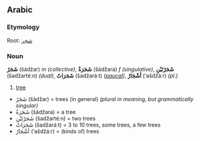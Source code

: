 == Arabic ==
===Etymology===
Root: [[شجر]]

===Noun===
'''شَجَرٌ''' (šádžar) ''m (collective)'', '''ٌشَجَرَة''' (šádžara) ''f (singulative)'', '''شَجَرْتَيْنِ''' (šadžartéːn) ''(dual)'', '''شَجَرَاتٌ''' (šadžaráːt) ''([[paucal]])'', '''أشْجَارٌ''' (‘ašdžáːr) ''(pl.)''

#[[tree]]


*شَجَرٌ (šádžar) = trees (in general) ''(plural in meaning, but grammatically singular)''
*ٌشَجَرَة (šádžara) = a tree
*شَجَرْتَيْنِ (šadžartéːn) = two trees
*شَجَرَاتٌ (šadžaráːt) = 3 to 10 trees, some trees, a few trees
*أشْجَارٌ (‘ašdžáːr) = (kinds of) trees